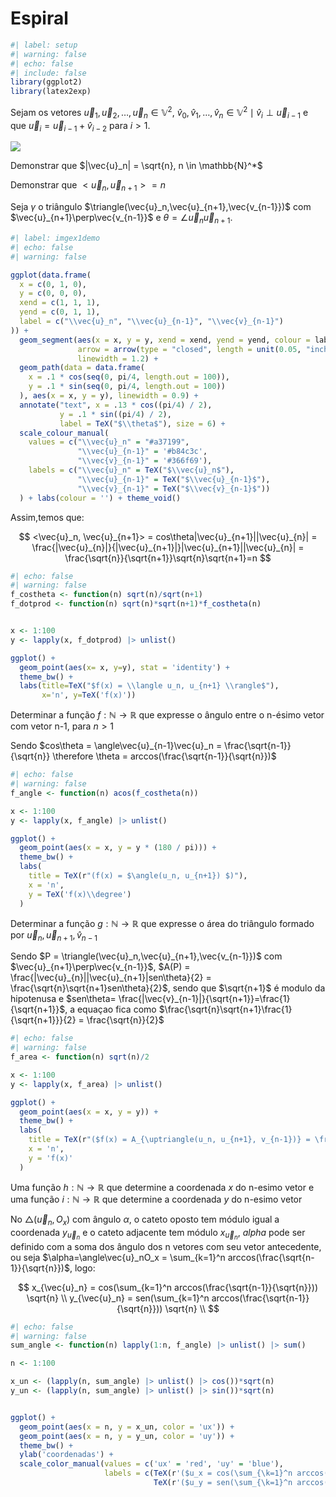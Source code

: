 # Espiral

```r
#| label: setup
#| warning: false
#| echo: false
#| include: false
library(ggplot2)
library(latex2exp)
```

Sejam os vetores $\vec{u}_1, \vec{u}_2, \dots, \vec{u}_n \in \mathbb{V}^2$, $\hat{v}_0, \hat{v}_1, \dots, \hat{v}_n \in \mathbb{V}^2 \mid \hat{v}_i \perp \vec{u}_{i-1}$ e que $\vec{u}_i = \vec{u}_{i-1}+\hat{v}_{i-2}$ para $i > 1$.

![](../images/espiral.gif)

:::{#exr-espiral1}
Demonstrar que $|\vec{u}_n| = \sqrt{n}, n \in \mathbb{N}^*$
:::

:::{#exr-espiral2}
Demonstrar que $<\vec{u}_n, \vec{u}_{n+1}> = n$

Seja $\gamma$ o triângulo $\triangle(\vec{u}_n,\vec{u}_{n+1},\vec{v_{n-1}})$ com $\vec{u}_{n+1}\perp\vec{v_{n-1}}$ e $\theta = \angle \vec{u}_{n}\vec{u}_{n+1}$.

```r
#| label: imgex1demo
#| echo: false
#| warning: false

ggplot(data.frame(
  x = c(0, 1, 0), 
  y = c(0, 0, 0), 
  xend = c(1, 1, 1), 
  yend = c(0, 1, 1),
  label = c("\\vec{u}_n", "\\vec{u}_{n-1}", "\\vec{v}_{n-1}")
)) +
  geom_segment(aes(x = x, y = y, xend = xend, yend = yend, colour = label),
               arrow = arrow(type = "closed", length = unit(0.05, "inches")),
               linewidth = 1.2) +
  geom_path(data = data.frame(
    x = .1 * cos(seq(0, pi/4, length.out = 100)),
    y = .1 * sin(seq(0, pi/4, length.out = 100))
  ), aes(x = x, y = y), linewidth = 0.9) +
  annotate("text", x = .13 * cos((pi/4) / 2),
           y = .1 * sin((pi/4) / 2),
           label = TeX("$\\theta$"), size = 6) +
  scale_colour_manual(
    values = c("\\vec{u}_n" = "#a37199", 
               "\\vec{u}_{n-1}" = '#b84c3c', 
               "\\vec{v}_{n-1}" = '#366f69'),
    labels = c("\\vec{u}_n" = TeX("$\\vec{u}_n$"), 
               "\\vec{u}_{n-1}" = TeX("$\\vec{u}_{n-1}$"), 
               "\\vec{v}_{n-1}" = TeX("$\\vec{v}_{n-1}$"))
  ) + labs(colour = '') + theme_void()
```

Assim,temos que:

$$
<\vec{u}_n, \vec{u}_{n+1}> = 
cos\theta|\vec{u}_{n+1}||\vec{u}_{n}| =
\frac{|\vec{u}_{n}|}{|\vec{u}_{n+1}|}|\vec{u}_{n+1}||\vec{u}_{n}| =
\frac{\sqrt{n}}{\sqrt{n+1}}\sqrt{n}\sqrt{n+1}=n
$$

```r
#| echo: false
#| warning: false
f_costheta <- function(n) sqrt(n)/sqrt(n+1)
f_dotprod <- function(n) sqrt(n)*sqrt(n+1)*f_costheta(n)


x <- 1:100
y <- lapply(x, f_dotprod) |> unlist()

ggplot() + 
  geom_point(aes(x= x, y=y), stat = 'identity') +
  theme_bw() + 
  labs(title=TeX("$f(x) = \\langle u_n, u_{n+1} \\rangle$"),
       x='n', y=TeX('f(x)'))
```
:::

:::{#exr-espiral3}
Determinar a função $f: \mathbb{N} \rightarrow \mathbb{R}$ que expresse o ângulo entre o n-ésimo vetor com vetor n-1, para $n > 1$

Sendo $cos\theta = \angle\vec{u}_{n-1}\vec{u}_n = \frac{\sqrt{n-1}}{\sqrt{n}} \therefore \theta = arccos(\frac{\sqrt{n-1}}{\sqrt{n}})$


```r
#| echo: false
#| warning: false
f_angle <- function(n) acos(f_costheta(n))

x <- 1:100
y <- lapply(x, f_angle) |> unlist()

ggplot() +
  geom_point(aes(x = x, y = y * (180 / pi))) +
  theme_bw() +
  labs(
    title = TeX(r"(f(x) = $\angle(u_n, u_{n+1}) $)"),
    x = 'n',
    y = TeX('f(x)\\degree')
  )
```

:::

:::{#exr-espiral4}
Determinar a função $g: \mathbb{N} \rightarrow \mathbb{R}$ que expresse o área do triângulo formado por $\vec{u}_n, \vec{u}_{n+1}, \hat{v}_{n-1}$

Sendo $P = \triangle(\vec{u}_n,\vec{u}_{n+1},\vec{v_{n-1}})$ com $\vec{u}_{n+1}\perp\vec{v_{n-1}}$, $A(P) = \frac{|\vec{u}_{n}||\vec{u}_{n+1}|sen\theta}{2} = \frac{\sqrt{n}\sqrt{n+1}sen\theta}{2}$, sendo que $\sqrt{n+1}$ é modulo da hipotenusa e $sen\theta= \frac{|\vec{v}_{n-1}|}{\sqrt{n+1}}=\frac{1}{\sqrt{n+1}}$, a equaçao fica como $\frac{\sqrt{n}\sqrt{n+1}\frac{1}{\sqrt{n+1}}}{2} = \frac{\sqrt{n}}{2}$

```r
#| echo: false
#| warning: false
f_area <- function(n) sqrt(n)/2

x <- 1:100
y <- lapply(x, f_area) |> unlist()

ggplot() + 
  geom_point(aes(x = x, y = y)) +
  theme_bw() + 
  labs(
    title = TeX(r"($f(x) = A_{\uptriangle(u_n, u_{n+1}, v_{n-1})} = \frac{\sqrt{n}}{2}$)"),
    x = 'n', 
    y = 'f(x)'
  )
```
:::



:::{#exr-espiral5}
Uma função $h: \mathbb{N} \rightarrow \mathbb{R}$ que determine a coordenada $x$ do n-esimo vetor e uma função $i: \mathbb{N} \rightarrow \mathbb{R}$ que determine a coordenada $y$ do n-esimo vetor

No $\triangle(\vec{u}_n,O_x)$ com ângulo $\alpha$, o cateto oposto tem módulo igual a coordenada $y_{\vec{u}_n}$ e o cateto adjacente tem módulo $x_{\vec{u}_n}$, $alpha$ pode ser definido com a soma dos ângulo dos n vetores com seu vetor antecedente, ou seja $\alpha=\angle\vec{u}_nO_x = \sum_{k=1}^n arccos(\frac{\sqrt{n-1}}{\sqrt{n}})$, logo:

$$
x_{\vec{u}_n} = cos(\sum_{k=1}^n arccos(\frac{\sqrt{n-1}}{\sqrt{n}})) \sqrt{n} \\
y_{\vec{u}_n} = sen(\sum_{k=1}^n arccos(\frac{\sqrt{n-1}}{\sqrt{n}})) \sqrt{n} \\
$$

```r
#| echo: false
#| warning: false
sum_angle <- function(n) lapply(1:n, f_angle) |> unlist() |> sum()

n <- 1:100

x_un <- (lapply(n, sum_angle) |> unlist() |> cos())*sqrt(n)
y_un <- (lapply(n, sum_angle) |> unlist() |> sin())*sqrt(n)


ggplot() + 
  geom_point(aes(x = n, y = x_un, color = 'ux')) +
  geom_point(aes(x = n, y = y_un, color = 'uy')) +
  theme_bw() + 
  ylab('coordenadas') +
  scale_color_manual(values = c('ux' = 'red', 'uy' = 'blue'),
                     labels = c(TeX(r'($u_x = cos(\sum_{\k=1}^n arccos(\frac{\sqrt{\n-1}}{\sqrt{\n}})) \sqrt{\n}$)'), 
                                TeX(r'($u_y = sen(\sum_{\k=1}^n arccos(\frac{\sqrt{\n-1}}{\sqrt{\n}})) \sqrt{\n}$)')), name = '')
```
:::





